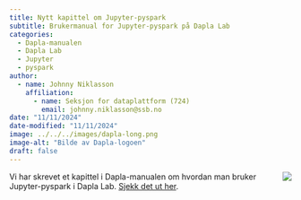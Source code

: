 ```yaml
---
title: Nytt kapittel om Jupyter-pyspark
subtitle: Brukermanual for Jupyter-pyspark på Dapla Lab 
categories:
  - Dapla-manualen
  - Dapla Lab
  - Jupyter
  - pyspark
author:
  - name: Johnny Niklasson
    affiliation: 
      - name: Seksjon for dataplattform (724)
        email: johnny.niklasson@ssb.no
date: "11/11/2024"
date-modified: "11/11/2024"
image: ../../../images/dapla-long.png
image-alt: "Bilde av Dapla-logoen"
draft: false
---
```


![](../../../images/dapla-long.png){style="max-width: 40%; float: right;" fig-alt="Dapla logo"}
Vi har skrevet et kapittel i Dapla-manualen om hvordan man bruker Jupyter-pyspark i Dapla Lab. [Sjekk det ut her](../../../statistikkere/jupyter-pyspark.qmd). 
